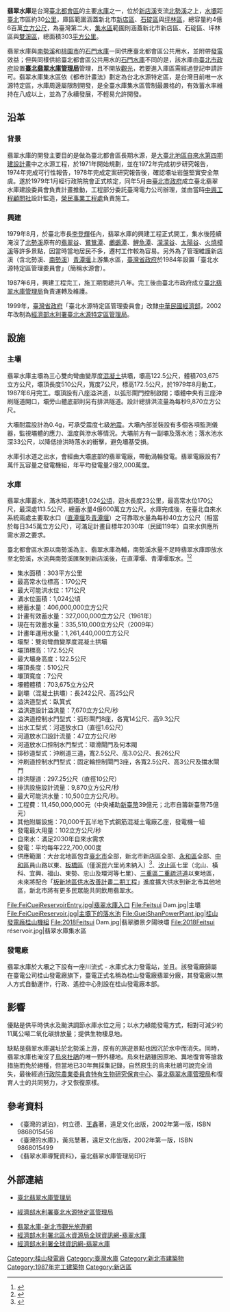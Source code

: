 {{Infobox Dam
| name = 翡翠水庫
| official_name = 翡翠水庫
| image = Fei Cuei Reservoir and Fei Cuei Power Plant.jpg
| image_size = 275px
| image_caption = 翡翠水庫主壩、落水池、副壩與翡翠電廠
| image_alt = 翡翠水庫主壩、落水池、副壩與翡翠電廠
| location_map = Taiwan
| location_map_width =
| location_map_text = 
| lat_d = 24
| lat_m = 54
| lat_s = 33
| lat_NS = N
| long_d = 121
| long_m = 34
| long_s = 48
| long_EW = E
| coordinates_type = type:landmark
| coordinates_display= inline,title
| coordinates_ref = 
|crosses= [[北勢溪_(新北市)|北勢溪]]
| spillways = 8座弧形閘門控制溢流直落式<br/>（每座寬14公尺、高9.3公尺）
| spillway_type = Gated overflow, service 
| spillway_capacity = 9,917立方公尺/秒
|reservoir= 翡翠水庫
| status = 使用中
|country = {{ROC-TW}}
|locale = [[新北市|新北市]][[新店區|新店區]]、[[石碇區|石碇區]]、[[坪林區|坪林區]]
|constructor = 翡翠水庫建設委員會
|owner = [[臺北市政府|臺北市政府]]
|developer = 翡翠水庫建設委員會
|maint = [[臺北翡翠水庫管理局|臺北翡翠水庫管理局]]
|type = 三心雙向彎曲變厚混凝土薄[[拱坝|拱坝]]
|length = {{convert|510|m|ft|0|abbr=off}}
|height = {{convert|122.5|m|ft|0|abbr=off}}
|crest_width = {{convert|7|m|ft|0|abbr=off}}
|base_width = {{convert|25|m|ft|0|abbr=off}}
|volume = 703,675立方公尺
|crest_elevation = {{convert|172.5|m|ft|0|abbr=off}}
|began = 1981年
|open = 1987年
|cost = [[新臺幣|新臺幣]]114.5億元
|reservoir_capacity = 4億6百萬立方公尺
|active_capacity = 3億4千萬立方公尺
|reservoir_catchment = {{convert|303|km2|sqmi|0|abbr=off}}
|reservoir_surface = {{convert|10.24|km2|sqmi|0|abbr=off}}
|reservoir_elevation = {{convert|170|m|ft|0|abbr=off}}
|reservoir_max_depth = 112.43公尺（2003年斷面量測結果）
|reservoir_length = {{convert|23|km|0|cuft|0|abbr=off}}
|bridge_carries = 
|bridge_width = 
|bridge_clearance = 
|bridge_traffic = 
|bridge_toll = 
|bridge_id = 
|map_cue = 
|map_image_full = 
|map_text = 
|plant_owner = [[台灣電力公司|台灣電力公司]]
|plant_operator = [[桂山發電廠|桂山發電廠]]
|plant_commission = 1987年
|plant_type = C
|turbines = {{AUT}}VOEST-ALPINE公司製<br>WEF-300型豎軸法蘭西斯式[[水輪機|水輪機]]<br>{{AUT}}ELIN公司製SSV型[[發電機|發電機]]
|hydraulic_head = 58~111.35[[公尺|公尺]]
|installed_capacity = 70 [[MW|MW]]
|max_planned_cap = 
|capacity_factor = 90 %
|average_annual_gen = 2.2億度（翡翠電廠）
|net_generation = 
|website = [http://www.feitsui.gov.tw/ www.feitsui.gov.tw]
|as_of = 2013年6月
}}

{{Infobox lake
| lake_name          = 翡翠水庫
| image_lake         = 
| alt_lake           = 
| caption_lake       = 
| image_bathymetry   = 
| alt_bathymetry     = 
| caption_bathymetry = 
| location           = 
| coords             = {{coord|24|54|33|N|121|34|48|E|region:ZZ_type:waterbody|display =it}}
| type               = [[人工湖|人工湖]]
| inflow             = [[北勢溪_(新北市)|北勢溪]]、[[金瓜寮溪|金瓜寮溪]]
| outflow            = [[北勢溪_(新北市)|北勢溪]]
| catchment          = 303平方公里
| basin_countries    = {{ROC-TW}}
| date-built         = {{Start date|1981|}} 
| date-flooded       = 
| agency             = [[臺北翡翠水庫管理局|臺北翡翠水庫管理局]]
| length             = 
| width              = 
| area               = 10.24平方公里
| depth              = 大概四十幾樓
| max-depth          = 112.43公尺
| volume             = 4億600萬立方公尺 
| residence_time     = 
| shore              = 
| elevation          = 122.5公尺
| frozen             = 無
| islands            = 
| cities             = [[新店區|新店區]]、[[坪林區|坪林區]]、[[石碇區|石碇區]]
| reference          =
}}

'''翡翠水庫'''是台灣[[臺北都會區|臺北都會區]]的主要[[水庫|水庫]]之一，位於[[新店溪|新店溪]]支流[[北勢溪_(新北市)|北勢溪]]之上，[[水壩|水壩]]距[[臺北|臺北]]市區約30[[公里|公里]]，庫區範圍涵蓋新北市[[新店區|新店區]]、[[石碇區|石碇區]]與[[坪林區|坪林區]]，總容量約4億6百萬[[立方公尺|立方公尺]]，為臺灣第二大，[[集水區|集水區]]範圍則涵蓋新北市新店區、石碇區、坪林區與[[雙溪區|雙溪區]]，總面積303[[平方公里|平方公里]]。

翡翠水庫與[[南勢溪|南勢溪]]和[[桃園市|桃園市]]的[[石門水庫|石門水庫]]一同供應臺北都會區公共用水，並附帶[[水力發電|發電]]效益；但與同樣供給臺北都會區公共用水的[[石門水庫_(臺灣)|石門水庫]]不同的是，該水庫由[[臺北市政府|臺北市政府]]設置'''[[臺北翡翠水庫管理局|臺北翡翠水庫管理局]]'''管理，且不開放[[觀光|觀光]]，若要進入庫區需經過登記申請許可。翡翠水庫集水區依《都市計畫法》劃定為台北水源特定區，是台灣目前唯一水源特定區，水庫周邊屬限制開發，是全臺水庫集水區管制最嚴格的，有效蓄水率維持在八成以上，並為了永續發展，不輕易允許開發。

== 沿革 ==
=== 背景 ===
翡翠水庫的開發主要目的是做為臺北都會區長期水源，是[[大臺北地區自來水建設計畫|大臺北地區自來水第四期建設計畫]]中之水源工程，於1971年開始規劃，並在1972年完成初步研究報告，1974年完成可行性報告，1978年完成定案研究報告後，確認壩址岩盤堅實安全無虞。遂於1979年1月經行政院院會正式核定，同年5月由[[臺北市政府|臺北市政府]]成立臺北翡翠水庫建設委員會負責計畫推動，工程部分委託臺灣電力公司辦理，並由當時[[中興工程顧問社|中興工程顧問社]]設計監造，[[榮民事業工程處|榮民事業工程處]]負責施工。

=== 興建===
1979年8月，於臺北市長[[李登輝|李登輝]]任內，翡翠水庫的興建工程正式開工，集水後陸續淹沒了[[北勢溪_(新北市)|北勢溪]]原有的[[翡翠谷|翡翠谷]]、[[鷺鷥潭|鷺鷥潭]]、[[鸕鷀潭|鸕鷀潭]]、[[鯉魚潭|鯉魚潭]]、[[濛濛谷|濛濛谷]]、[[太陽谷|太陽谷]]、[[火燒樟溪|火燒樟溪]]等許多景點，因當時當地居民不多，遷村工作較為容易。另外為了管理維護新店溪（含北勢溪、[[南勢溪|南勢溪]]）[[青潭堰|青潭堰]]上游集水區，[[臺灣省政府|臺灣省政府]]於1984年設置「臺北水源特定區管理委員會」（簡稱水源會）。

1987年6月，興建工程完工，施工期間總共八年。完工後由臺北市政府成立[[臺北翡翠水庫管理局|臺北翡翠水庫管理局]]負責運轉及維護。

1999年，[[臺灣省政府|臺灣省政府]]「臺北水源特定區管理委員會」改隸[[中華民國經濟部|中華民國經濟部]]，2002年改制為[[經濟部水利署|經濟部水利署]][[臺北水源特定區管理局|臺北水源特定區管理局]]。

== 設施 ==
=== 主壩 ===
翡翠水庫主壩為三心雙向彎曲變厚度[[混凝土|混凝土]]拱壩，壩高122.5公尺，體積703,675立方公尺，壩頂長度510公尺，寬度7公尺，標高172.5公尺，於1979年8月動工，1987年6月完工。壩頂設有八座溢洪道，以弧形閘門控制啟閉；壩體中央有三座沖刷隧道開口，壩旁山體底部則另有排洪隧道。設計總排洪流量為每秒9,870立方公尺。

大壩耐震設計為0.4[[重力加速度|g]]，可承受震度七級[[地震|地震]]。大壩內部並裝設有多個各項監測儀器，監視壩體的應力、溫度與滲水等情況。大壩前方有一副壩及落水池；落水池水深33公尺，以降低排洪時落水的衝擊，避免壩基受損。

水庫引水道之出水，會經由大壩底部的翡翠電廠，帶動渦輪發電。翡翠電廠設有7萬仟瓦容量之發電機組，年平均發電量2億2,000萬度。

=== 水庫 ===
翡翠水庫蓄水，滿水時面積達1,024[[公頃|公頃]]，迴水長度23公里，最高常水位170公尺，最深處113.5公尺，總蓄水量4億600萬立方公尺。水庫完成後，在臺北自來水系統兩處主要取水口（[[直潭堰|直潭堰]]及[[青潭堰|青潭堰]]）之可靠取水量為每秒40立方公尺（相當於每日345萬立方公尺），可滿足計畫目標年2030年（民國119年）自來水供應所需水源之要求。

臺北都會區水源以南勢溪為主、翡翠水庫為輔，南勢溪水量不足時翡翠水庫即放水至北勢溪，水流與南勢溪匯聚到新店溪後，在直潭堰、青潭堰取水。<ref>{{Cite web|title=翡翠水庫操作管理|url=https://w2.feitsui.gov.tw/qrcode/feitsui-opr.htm|accessdate=2021年4月20日|publisher=臺北翡翠水庫管理局}}</ref><ref>{{Cite web|title=住家的自來水是怎麼來的？是否可得知家中的自來水使用哪一個水源？由哪一個自來水場所供應？|url=https://www.water.gov.taipei/News_Content.aspx?n=30E4EDA27F6D9953&sms=87415A8B9CE81B16&s=A712467D62D5A01E|accessdate=2021年4月20日|publisher=臺北自來水事業處}}</ref>

*集水面積：303平方公里
*最高常水位標高：170公尺
*最大可能洪水位：171公尺
*滿水位面積：1,024公頃
*總蓄水量：406,000,000立方公尺
*計畫有效蓄水量：327,000,000立方公尺（1961年）
*現在有效蓄水量：335,510,000立方公尺（2009年）	
*計畫年運用水量：1,261,440,000立方公尺	
*壩型：雙向彎曲變厚度混凝土拱壩
*壩頂標高：172.5公尺
*最大壩身高度：122.5公尺	
*壩頂長度：510公尺
*壩頂寬度：7公尺
*壩體體積：703,675立方公尺	
*副壩（混凝土拱壩）：長242公尺、高25公尺
*溢洪道型式：臥箕式	
*溢洪道設計溢洪量：7,670立方公尺/秒
*溢洪道控制水門型式：弧形閘門8座，各寬14公尺、高9.3公尺
*出水工型式：河道放水口（直徑1.6公尺）	
*河道放水口設計流量：47立方公尺/秒
*河道放水口控制水門型式：環滑閘門及何本閥	
*排砂道型式：沖刷道三道，寬2.5公尺、高3.0公尺、長26公尺
*沖刷道控制水門型式：固定輪控制閘門3座，各寬2.5公尺、高3公尺及擋水閘門	
*排洪隧道：297.25公尺（直徑10公尺）
*排洪設施設計流量：9,870立方公尺/秒
*最大可能洪水量：10,500立方公尺/秒。
*工程費：11,450,000,000元（中央補助[[新臺幣|新臺幣]]39億元；北市自籌新臺幣75億元）
*其他附屬設施：70,000千瓦半地下式鋼筋混凝土電廠乙座，發電機一組
*發電最大用量：102立方公尺/秒	
*自來水：滿足2030年自來水需求
*發電：平均每年222,700,000度
*供應範圍：大台北地區包含[[臺北市|臺北市]]全部，新北市新店區全部、[[永和區|永和區]]全部、[[中和區|中和區]]員山路以東、[[板橋區_(新北市)|板橋區]]（僅溪崑六里尚未納入）<ref>{{cite news|title=板橋市溪崑六里擬加入無預警停水求償行動|url=http://www.epochtimes.com/b5/6/3/7/n1246652.htm|publisher=大紀元|date=2006-03-07|accessdate=2015-03-19}}</ref>、[[汐止區|汐止區]]七里（北山、橫科、宜興、福山、東勢、忠山及環河等七里）、[[三重區|三重區]][[二重疏洪道|二重疏洪道]]以東地區，未來將配合「[[板二計畫|板新地區供水改善計畫二期工程]]」進度擴大供水到新北市其他地區，新北市將有更多民眾能共同飲用翡翠水。

<gallery>
File:FeiCueiReservoirEntry.jpg|翡翠水庫入口
File:Feitsui Dam.jpg|主壩
File:FeiCueiReservoir.jpg|主壩下的落水池
File:GueiShanPowerPlant.jpg|[[桂山發電廠桂山機組|桂山發電廠桂山機組]]
File:2018Feitsui Dam.jpg|翡翠勝景夕陽映壩
File:2018Feitsui réservoir.jpg|翡翠水庫集水區
</gallery>

===發電廠===
{{main|桂山發電廠}}
翡翠水庫於大壩之下設有一座川流式 - 水庫式水力發電站，並且。該發電廠歸屬在臺電公司桂山發電廠旗下，臺電正式名稱為桂山發電廠翡翠分廠，其發電廠以無人方式自動運作，行政、遙控中心則設在桂山發電廠本部。

==影響==

優點是供平時供水及颱洪調節水庫水位之用；以水力綠能發電方式，相對可減少約11萬公噸二氧化碳排放量；提供生物棲息地。

缺點是翡翠水庫選址於北勢溪上游，原有的旅遊景點也因沉於水中而消失。同時，翡翠水庫也淹沒了[[烏來杜鵑|烏來杜鵑]]的唯一野外棲地。烏來杜鵑雖因原地、異地復育等搶救措施而免於絕種，但當地已30年無採集記錄，自然原生的烏來杜鵑可說完全消失，最後經過[[行政院農業委員會特有生物研究保育中心|行政院農業委員會特有生物研究保育中心]]、[[臺北翡翠水庫管理局|臺北翡翠水庫管理局]]和復育人士的共同努力，才又恢復原樣。

==參考資料==
<references />
*《臺灣的湖泊》，何立德、[[王鑫_(台灣學者)|王鑫]]著，遠足文化出版，2002年第一版，ISBN 9868015456
*《臺灣的水庫》，黃兆慧著，遠足文化出版，2002年第一版，ISBN 9868015499
*《翡翠水庫導覽資料》，臺北翡翠水庫管理局印行

==外部連結==
{{Commons cat|Feitsui Dam}}
{{Wikisource|臺北市自來水工程建設公債發行條例}}
*{{zh-tw}}[https://www.feitsui.gov.taipei/ 臺北翡翠水庫管理局]
*{{zh-tw}}[https://www.wratb.gov.tw/ 經濟部水利署臺北水源特定區管理局]
*[https://tour.ntpc.gov.tw/zh-tw/Attraction/Detail?wnd_id=60&id=109969 翡翠水庫-新北市觀光旅遊網]
*[https://www.wranb.gov.tw/3452/3475/26150/翡翠水庫/ 經濟部水利署北區水資源局全球資訊網-翡翠水庫]
*[https://www.wra.gov.tw/News_Content.aspx?n=3254&s=19368 經濟部水利署全球資訊網-翡翠水庫]

{{台灣水庫}}
{{桂山發電廠}}
{{中華民國島嶼}}

[[Category:桂山發電廠|Category:桂山發電廠]]
[[Category:臺灣水庫|Category:臺灣水庫]]
[[Category:新北市建築物|Category:新北市建築物]]
[[Category:1987年完工建築物|Category:1987年完工建築物]]
[[Category:新店區|Category:新店區]]